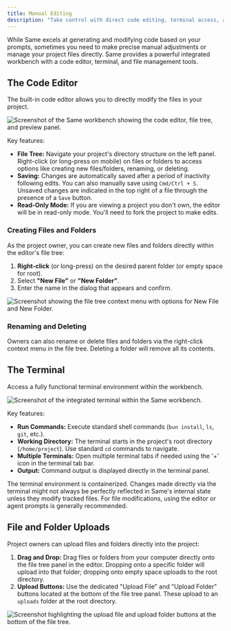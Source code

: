 ```yaml
---
title: Manual Editing
description: "Take control with direct code editing, terminal access, and file management."
---
```


While Same excels at generating and modifying code based on your prompts, sometimes you need to make precise manual adjustments or manage your project files directly. Same provides a powerful integrated workbench with a code editor, terminal, and file management tools.

## The Code Editor

The built-in code editor allows you to directly modify the files in your project.

<Frame caption="The integrated code editor provides syntax highlighting and file navigation.">
  <img
    src="/images/workbench.png"
    alt="Screenshot of the Same workbench showing the code editor, file tree, and preview panel."
  />
</Frame>

Key features:

- **File Tree:** Navigate your project's directory structure on the left panel. Right-click (or long-press on mobile) on files or folders to access options like creating new files/folders, renaming, or deleting.
- **Saving:** Changes are automatically saved after a period of inactivity following edits. You can also manually save using `Cmd/Ctrl + S`. Unsaved changes are indicated in the top right of a file through the presence of a `Save` button.
- **Read-Only Mode:** If you are viewing a project you don't own, the editor will be in read-only mode. You'll need to fork the project to make edits.

### Creating Files and Folders

As the project owner, you can create new files and folders directly within the editor's file tree:

1.  **Right-click** (or long-press) on the desired parent folder (or empty space for root).
2.  Select **"New File"** or **"New Folder"**.
3.  Enter the name in the dialog that appears and confirm.

<Frame caption="Right-click in the file tree to create new files or folders.">
  <img
    src="/images/new-file-folder.png"
    alt="Screenshot showing the file tree context menu with options for New File and New Folder."
  />
</Frame>

### Renaming and Deleting

Owners can also rename or delete files and folders via the right-click context menu in the file tree. Deleting a folder will remove all its contents.

## The Terminal

Access a fully functional terminal environment within the workbench.

<Frame caption="The integrated terminal allows you to run commands within your project's environment.">
  <img
    src="/images/terminal.png"
    alt="Screenshot of the integrated terminal within the Same workbench."
  />
</Frame>

Key features:

- **Run Commands:** Execute standard shell commands (`bun install`, `ls`, `git`, etc.).
- **Working Directory:** The terminal starts in the project's root directory (`/home/project`). Use standard `cd` commands to navigate.
- **Multiple Terminals:** Open multiple terminal tabs if needed using the '+' icon in the terminal tab bar.
- **Output:** Command output is displayed directly in the terminal panel.

<Info>
  The terminal environment is containerized. Changes made directly via the
  terminal might not always be perfectly reflected in Same's internal state
  unless they modify tracked files. For file modifications, using the editor or
  agent prompts is generally recommended.
</Info>

## File and Folder Uploads

Project owners can upload files and folders directly into the project:

1.  **Drag and Drop:** Drag files or folders from your computer directly onto the file tree panel in the editor. Dropping onto a specific folder will upload into that folder; dropping onto empty space uploads to the root directory.
2.  **Upload Buttons:** Use the dedicated "Upload File" and "Upload Folder" buttons located at the bottom of the file tree panel. These upload to an `uploads` folder at the root directory.

<Frame caption="Upload files or entire folders using the buttons at the bottom of the file tree.">
  <img
    src="/images/upload-file-folder.png"
    alt="Screenshot highlighting the upload file and upload folder buttons at the bottom of the file tree."
  />
</Frame>
